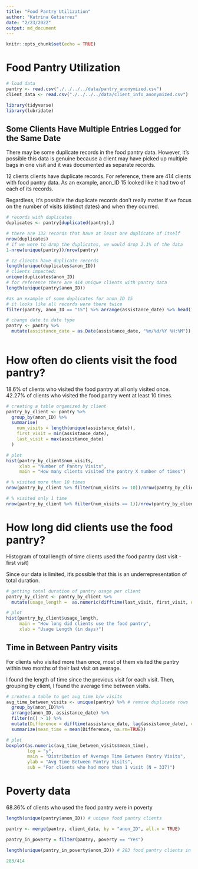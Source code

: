 ---
title: "Food Pantry Utilization"
author: "Katrina Gutierrez"
date: "2/23/2022"
output: md_document
---

```{r setup, include=FALSE}
knitr::opts_chunk$set(echo = TRUE)
```

# Food Pantry Utilization

```{r echo = FALSE, message = FALSE }
# load data
pantry <- read.csv("./../../../data/pantry_anonymized.csv")
client_data <- read.csv("./../../../data/client_info_anonymized.csv")

library(tidyverse)
library(lubridate)
```

## Some Clients Have Multiple Entries Logged for the Same Date

There may be some duplicate records in the food pantry data.  However, it's possible this data is genuine because a client may have picked up multiple bags in one visit and it was documented as separate records.  

12 clients clients have duplicate records.  For reference, there are 414 clients with food pantry data. As an example, anon_ID 15 looked like it had two of each of its records.  

Regardless, it's possible the duplicate records don't really matter if we focus on the number of visits (distinct dates) and when they ocurred.

```{r echo = FALSE, message = FALSE, results = "hide"}
# records with duplicates
duplicates <- pantry[duplicated(pantry),] 

# there are 132 records that have at least one duplicate of itself
nrow(duplicates)
# if we were to drop the duplicates, we would drop 2.1% of the data
1-nrow(unique(pantry))/nrow(pantry)

# 12 clients have duplicate records
length(unique(duplicates$anon_ID))
# clients impacted:
unique(duplicates$anon_ID)
# for reference there are 414 unique clients with pantry data
length(unique(pantry$anon_ID))

#as an example of some duplicates for anon_ID 15
# it looks like all records were there twice 
filter(pantry, anon_ID == "15") %>% arrange(assistance_date) %>% head(10)

```

```{r echo = FALSE, message = FALSE, results = "hide"}
# change date to date type
pantry <- pantry %>%
  mutate(assistance_date = as.Date(assistance_date, "%m/%d/%Y %H:%M")) 
  
```

# How often do clients visit the food pantry?

18.6% of clients who visited the food pantry at all only visited once.  
42.27% of clients who visited the food pantry went at least 10 times.  

```{r }
# creating a table organized by client
pantry_by_client <- pantry %>%
  group_by(anon_ID) %>%
  summarise(
    num_visits = length(unique(assistance_date)), 
    first_visit = min(assistance_date),
    last_visit = max(assistance_date)
  ) 

# plot
hist(pantry_by_client$num_visits,
     xlab = "Number of Pantry Visits",
     main = "How many clients visited the pantry X number of times")

# % visited more than 10 times
nrow(pantry_by_client %>% filter(num_visits >= 10))/nrow(pantry_by_client)

# % visited only 1 time
nrow(pantry_by_client %>% filter(num_visits == 1))/nrow(pantry_by_client)

```

# How long did clients use the food pantry?

Histogram of total length of time clients used the food pantry (last visit - first visit)

Since our data is limited, it's possible that this is an underrepresentation of total duration.

```{r }
# getting total duration of pantry usage per client
pantry_by_client <- pantry_by_client %>%
  mutate(usage_length =  as.numeric(difftime(last_visit, first_visit, units = "days")))

# plot
hist(pantry_by_client$usage_length,
     main = "How long did clients use the food pantry",
     xlab = "Usage Length (in days)")

```


## Time in Between Pantry visits

For clients who visited more than once, most of them visited the pantry within two months of their last visit on average.

I found the length of time since the previous visit for each visit.  Then, grouping by client, I found the average time between visits.

```{r }
# creates a table to get avg time b/w visits
avg_time_between_visits <- unique(pantry) %>% # remove duplicate rows 
  group_by(anon_ID)%>%  
  arrange(anon_ID, assistance_date) %>%
  filter(n() > 1) %>%
  mutate(Difference = difftime(assistance_date, lag(assistance_date), units = "days") )  %>%
  summarize(mean_time = mean(Difference, na.rm=TRUE)) 

# plot
boxplot(as.numeric(avg_time_between_visits$mean_time), 
        log = "y",
        main = "Distribution of Average Time Between Pantry Visits",
        ylab = "Avg Time Between Pantry Visits",
        sub = "For clients who had more than 1 visit (N = 337)")

```

# Poverty data

68.36% of clients who used the food pantry were in poverty

```{r }
length(unique(pantry$anon_ID)) # unique food pantry clients

pantry <- merge(pantry, client_data, by = "anon_ID", all.x = TRUE)

pantry_in_poverty = filter(pantry, poverty == "Yes")

length(unique(pantry_in_poverty$anon_ID)) # 283 food pantry clients in poverty

283/414



```


